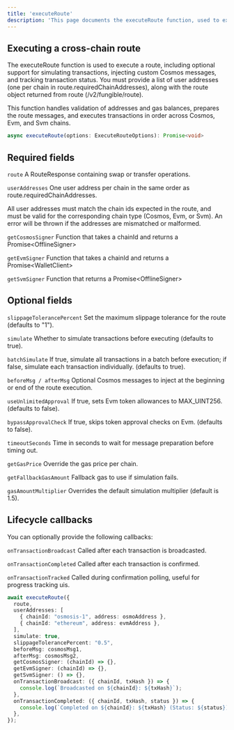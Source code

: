 ```yaml
---
title: 'executeRoute'
description: 'This page documents the executeRoute function, used to execute a token transfer/swap using a route from /v2/fungible/route API'
---
```


## Executing a cross-chain route

The executeRoute function is used to execute a route, including optional support for simulating transactions, injecting custom Cosmos messages, and tracking transaction status.
You must provide a list of user addresses (one per chain in route.requiredChainAddresses), along with the route object returned from route (/v2/fungible/route).

<Info> This function handles validation of addresses and gas balances, prepares the route messages, and executes transactions in order across Cosmos, Evm, and Svm chains. </Info>

```ts
async executeRoute(options: ExecuteRouteOptions): Promise<void>
```

## Required fields
```route``` A RouteResponse containing swap or transfer operations.

```userAddresses``` One user address per chain in the same order as route.requiredChainAddresses.

<Warning> All user addresses must match the chain ids expected in the route, and must be valid for the corresponding chain type (Cosmos, Evm, or Svm). An error will be thrown if the addresses are mismatched or malformed. </Warning>

```getCosmosSigner``` Function that takes a chainId and returns a Promise\<OfflineSigner>

```getEvmSigner``` Function that takes a chainId and returns a Promise\<WalletClient>

```getSvmSigner``` Function that returns a Promise\<OfflineSigner>

## Optional fields
```slippageTolerancePercent``` Set the maximum slippage tolerance for the route (defaults to "1").

```simulate``` Whether to simulate transactions before executing (defaults to true).

```batchSimulate``` If true, simulate all transactions in a batch before execution; if false, simulate each transaction individually. (defaults to true).

```beforeMsg / afterMsg``` Optional Cosmos messages to inject at the beginning or end of the route execution.

```useUnlimitedApproval``` If true, sets Evm token allowances to MAX_UINT256. (defaults to false).

```bypassApprovalCheck``` If true, skips token approval checks on Evm. (defaults to false).

```timeoutSeconds``` Time in seconds to wait for message preparation before timing out.

```getGasPrice``` Override the gas price per chain.

```getFallbackGasAmount``` Fallback gas to use if simulation fails.

```gasAmountMultiplier``` Overrides the default simulation multiplier (default is 1.5).

## Lifecycle callbacks
You can optionally provide the following callbacks:

```onTransactionBroadcast``` Called after each transaction is broadcasted.

```onTransactionCompleted``` Called after each transaction is confirmed.

```onTransactionTracked``` Called during confirmation polling, useful for progress tracking uis.

```ts
await executeRoute({
  route,
  userAddresses: [
    { chainId: "osmosis-1", address: osmoAddress },
    { chainId: "ethereum", address: evmAddress },
  ],
  simulate: true,
  slippageTolerancePercent: "0.5",
  beforeMsg: cosmosMsg1,
  afterMsg: cosmosMsg2,
  getCosmosSigner: (chainId) => {},
  getEvmSigner: (chainId) => {},
  getSvmSigner: () => {},
  onTransactionBroadcast: ({ chainId, txHash }) => {
    console.log(`Broadcasted on ${chainId}: ${txHash}`);
  },
  onTransactionCompleted: ({ chainId, txHash, status }) => {
    console.log(`Completed on ${chainId}: ${txHash} (Status: ${status})`);
  },
});
```

